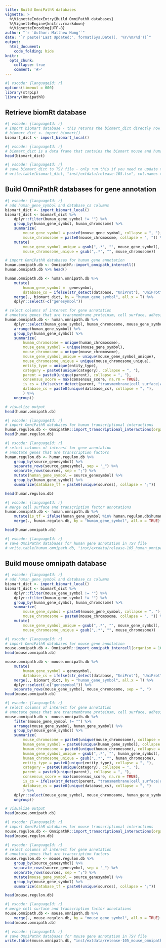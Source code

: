 ```yaml
---
title: Build OmniPathR databases
vignette: >
  %\VignetteIndexEntry{Build OmniPathR databases}
  %\VignetteEngine{knitr::rmarkdown}
  %\VignetteEncoding{UTF-8}
author: "`r 'Author: Matthew Hung'`"
date: "`r paste('Last Updated:', format(Sys.Date(), '%Y/%m/%d'))`"
output:
  html_document:
    code_folding: hide
knitr:
  opts_chunk:
    collapse: true
    comment: '#>'
---
```


```r
#| vscode: {languageId: r}
options(timeout = 600)
library(strpip)
library(OmnipathR)
```

## Retrieve biomRt database

```r
#| vscode: {languageId: r}
# Import biomart database - this returns the biomart_dict directly now
# biomart_dict <- import_biomart()
biomart_dict <- import_biomart_local()
```

```r
#| vscode: {languageId: r}
# biomart_dict is a data frame that contains the biomart mouse and human gene symbols, and their corresponding chromosome
head(biomart_dict)
```

```r
#| vscode: {languageId: r}
# save biomart_dict to TSV file - only run this if you need to update the data
# write.table(biomart_dict, "inst/extdata/release-105.tsv", col.names = TRUE, row.names = FALSE, quote = FALSE, sep = "\t")
```

## Build OmniPathR databases for gene annotation

```r
#| vscode: {languageId: r}
# add human_gene_symbol and database_cs columns
biomart_dict <- import_biomart_local()
biomart_dict <- biomart_dict %>% 
    dplyr::filter(human_gene_symbol != "") %>%
    group_by(human_gene_symbol, human_chromosome) %>%
    summarize(
        mouse_gene_symbol = paste0(mouse_gene_symbol, collapse = ", "), 
        mouse_chromosome = paste0(mouse_chromosome, collapse = ", ")) %>%
    mutate(
        mouse_gene_symbol_unique = gsub(",.*", "", mouse_gene_symbol),
        mouse_chromosome_unique = gsub(",.*", "", mouse_chromosome))
```

```r
# import OmniPathR databases for human gene annotation
human.omnipath.db <- OmnipathR::import_omnipath_intercell()
human.omnipath.db %>% head()

human.omnipath.db <- human.omnipath.db %>%
    mutate(
        human_gene_symbol =  genesymbol,
        database_cs = ifelse(str_detect(database, "UniProt"), "UniProt", database)) %>%
    merge(., biomart_dict, by = "human_gene_symbol", all.x = T) %>%
    dplyr::select(-c("genesymbol"))
```

```r
# select columns of interest for gene annotation
# annotate genes that are transmembrane proteinsm, cell surface, adhesion-related
human.omnipath.db <- human.omnipath.db %>%
    dplyr::select(human_gene_symbol, human_chromosome, mouse_gene_symbol, mouse_chromosome, mouse_gene_symbol_unique, mouse_chromosome_unique, entity_type, category, parent, consensus_score, database_cs) %>%
    arrange(human_gene_symbol) %>%
    group_by(human_gene_symbol) %>%
    summarize(
        human_chromosome = unique(human_chromosome),
        mouse_gene_symbol = unique(mouse_gene_symbol),
        mouse_chromosome = unique(mouse_chromosome),
        mouse_gene_symbol_unique = unique(mouse_gene_symbol_unique),
        mouse_chromosome_unique = unique(mouse_chromosome_unique),
        entity_type = unique(entity_type),
        category = paste0(unique(category), collapse = ", "),
        parent = paste0(unique(parent), collapse = ", "),
        consensus_score = max(consensus_score, na.rm = TRUE),
        is_cs = ifelse(str_detect(parent, "transmembrane|cell_surface|adhesion|junction"), TRUE, FALSE),
        database_cs = paste0(unique(database_cs), collapse = ", "),
        ) %>%
    ungroup()

# visualize output
head(human.omnipath.db)
```

```r
#| vscode: {languageId: r}
# import OmniPathR databases for human transcriptional interactions
human.regulon.db <- OmnipathR::import_transcriptional_interactions(organism = 9606)
head(human.regulon.db)
```

```r
#| vscode: {languageId: r}
# select columns of interest for gene annotation
# annotate genes that are transcription factors
human.regulon.db <- human.regulon.db %>%
    group_by(source_genesymbol) %>%
    separate_rows(source_genesymbol, sep = "_") %>%
    separate_rows(sources, sep = ";") %>%
    mutate(human_gene_symbol = source_genesymbol) %>%
    group_by(human_gene_symbol) %>%
    summarize(database_tf = paste0(unique(sources), collapse = ";"))

head(human.regulon.db)
```

```r
#| vscode: {languageId: r}
# merge cell surface and transcription factor annotations
human.omnipath.db <- human.omnipath.db %>%
    mutate(is_tf = ifelse(human_gene_symbol %in% human.regulon.db$human_gene_symbol, TRUE, FALSE)) %>%
    merge(., human.regulon.db, by = "human_gene_symbol", all.x = TRUE)

head(human.omnipath.db)
```

```r
#| vscode: {languageId: r}
# save OmniPathR databases for human gene annotation in TSV file
# write.table(human.omnipath.db, "inst/extdata/release-105_human_omnipath_db.tsv", col.names = TRUE, row.names = FALSE, quote = FALSE, sep = "\t")
```

## Build mouse omnipath database

```r
#| vscode: {languageId: r}
# add human_gene_symbol and database_cs columns
biomart_dict <- import_biomart_local()
biomart_dict <- biomart_dict %>% 
    dplyr::filter(mouse_gene_symbol != "") %>% 
    dplyr::filter(human_gene_symbol != "") %>%
    group_by(human_gene_symbol, human_chromosome) %>%
    summarize(
        mouse_gene_symbol = paste0(mouse_gene_symbol, collapse = ", "), 
        mouse_chromosome = paste0(mouse_chromosome, collapse = ", ")) %>%
    mutate(
        mouse_gene_symbol_unique = gsub(",.*", "", mouse_gene_symbol),
        mouse_chromosome_unique = gsub(",.*", "", mouse_chromosome))
```

```r
#| vscode: {languageId: r}
# import OmniPathR databases for mouse gene annotation
mouse.omnipath.db <- OmnipathR::import_omnipath_intercell(organism = 10090)
head(mouse.omnipath.db)

mouse.omnipath.db <- mouse.omnipath.db %>%
    mutate(
        human_gene_symbol = genesymbol,
        database_cs = ifelse(str_detect(database, "UniProt"), "UniProt", database)) %>%
    merge(., biomart_dict, by = "human_gene_symbol", all.x = T) %>%
    dplyr::select(-c("genesymbol")) %>%
    separate_rows(mouse_gene_symbol, mouse_chromosome, sep = ", ") 
head(mouse.omnipath.db)
```

```r
#| vscode: {languageId: r}
# select columns of interest for gene annotation
# annotate genes that are transmembrane proteinsm, cell surface, adhesion-related
mouse.omnipath.db <- mouse.omnipath.db %>%
    filter(mouse_gene_symbol != "") %>%
    arrange(mouse_gene_symbol, human_gene_symbol) %>%
    group_by(mouse_gene_symbol) %>%
    summarize(
        mouse_chromosome = paste0(unique(mouse_chromosome), collapse = ", "),
        human_gene_symbol = paste0(unique(human_gene_symbol), collapse = ", "),
        human_chromosome = paste0(unique(human_chromosome), collapse = ", "),
        human_gene_symbol_unique = gsub(",.*", "", human_gene_symbol),
        human_chromosome_unique = gsub(",.*", "", human_chromosome),
        entity_type = paste0(unique(entity_type), collapse = ", "),
        category = paste0(unique(category), collapse = ", "),
        parent = paste0(unique(parent), collapse = ", "),
        consensus_score = max(consensus_score, na.rm = TRUE),
        is_cs = ifelse(str_detect(parent, "transmembrane|cell_surface|adhesion|junction"), TRUE, FALSE),
        database_cs = paste0(unique(database_cs), collapse = ", ")
        ) %>%
    dplyr::select(mouse_gene_symbol, mouse_chromosome, human_gene_symbol, human_chromosome, human_gene_symbol_unique, human_chromosome_unique, entity_type, category, parent, consensus_score, database_cs) %>%
    ungroup()

# visualize output
head(mouse.omnipath.db)
```

```r
#| vscode: {languageId: r}
# import OmniPathR databases for mouse transcriptional interactions
mouse.regulon.db <- OmnipathR::import_transcriptional_interactions(organism = 10090)
head(mouse.regulon.db)
```

```r
#| vscode: {languageId: r}
# select columns of interest for gene annotation
# annotate genes that are transcription factors
mouse.regulon.db <- mouse.regulon.db %>%
    group_by(source_genesymbol) %>%
    separate_rows(source_genesymbol, sep = "_") %>%
    separate_rows(sources, sep = ";") %>%
    mutate(mouse_gene_symbol = source_genesymbol) %>%
    group_by(mouse_gene_symbol) %>%
    summarize(database_tf = paste0(unique(sources), collapse = ";"))

head(mouse.regulon.db)
```

```r
#| vscode: {languageId: r}
# merge cell surface and transcription factor annotations
mouse.omnipath.db <- mouse.omnipath.db %>%
    merge(., mouse.regulon.db, by = "mouse_gene_symbol", all.x = TRUE)
head(mouse.omnipath.db)
```

```r
#| vscode: {languageId: r}
# save OmniPathR databases for mouse gene annotation in TSV file
write.table(mouse.omnipath.db, "inst/extdata/release-105_mouse_omnipath_db.tsv", col.names = TRUE, row.names = FALSE, quote = FALSE, sep = "\t")
```


